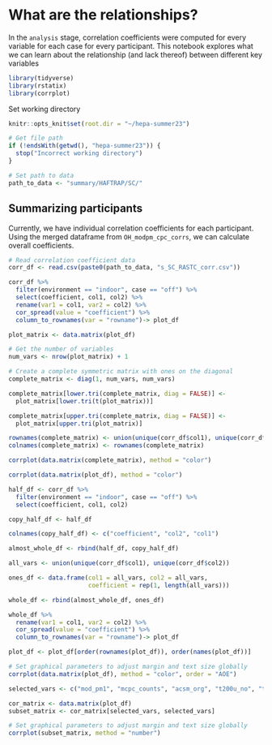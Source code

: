 # What are the relationships?
In the `analysis` stage, correlation coefficients were computed for every variable for each case for every participant. This notebook explores what we can learn about the relationship (and lack thereof) between different key variables

```r
library(tidyverse)
library(rstatix)
library(corrplot)
```

Set working directory
```r
knitr::opts_knit$set(root.dir = "~/hepa-summer23")
```

```r
# Get file path
if (!endsWith(getwd(), "hepa-summer23")) {
  stop("Incorrect working directory")
}
```

```r
# Set path to data
path_to_data <- "summary/HAFTRAP/SC/"
```

## Summarizing participants
Currently, we have individual correlation coefficients for each participant. Using the merged dataframe from `OH_modpm_cpc_corrs`, we can calculate overall coefficients.

```r
# Read correlation coefficient data
corr_df <- read.csv(paste0(path_to_data, "s_SC_RASTC_corr.csv"))
```

```r
corr_df %>%
  filter(environment == "indoor", case == "off") %>%
  select(coefficient, col1, col2) %>%
  rename(var1 = col1, var2 = col2) %>%
  cor_spread(value = "coefficient") %>%
  column_to_rownames(var = "rowname")-> plot_df
```

```r

plot_matrix <- data.matrix(plot_df)

# Get the number of variables
num_vars <- nrow(plot_matrix) + 1

# Create a complete symmetric matrix with ones on the diagonal
complete_matrix <- diag(1, num_vars, num_vars)

complete_matrix[lower.tri(complete_matrix, diag = FALSE)] <-
  plot_matrix[lower.tri(t(plot_matrix))]

complete_matrix[upper.tri(complete_matrix, diag = FALSE)] <-
  plot_matrix[upper.tri(plot_matrix)]

rownames(complete_matrix) <- union(unique(corr_df$col1), unique(corr_df$col2))
colnames(complete_matrix) <- rownames(complete_matrix)
```

```r
corrplot(data.matrix(complete_matrix), method = "color")
```


```r
corrplot(data.matrix(plot_df), method = "color")
```

```r
half_df <- corr_df %>% 
  filter(environment == "indoor", case == "off") %>% 
  select(coefficient, col1, col2)

copy_half_df <- half_df

colnames(copy_half_df) <- c("coefficient", "col2", "col1")

almost_whole_df <- rbind(half_df, copy_half_df)

all_vars <- union(unique(corr_df$col1), unique(corr_df$col2))

ones_df <- data.frame(col1 = all_vars, col2 = all_vars, 
                      coefficient = rep(1, length(all_vars)))

whole_df <- rbind(almost_whole_df, ones_df)
```

```r
whole_df %>%
  rename(var1 = col1, var2 = col2) %>%
  cor_spread(value = "coefficient") %>%
  column_to_rownames(var = "rowname")-> plot_df
```

```r
plot_df <- plot_df[order(rownames(plot_df)), order(names(plot_df))]
```

```r
# Set graphical parameters to adjust margin and text size globally
corrplot(data.matrix(plot_df), method = "color", order = "AOE")
```
```r
selected_vars <- c("mod_pm1", "mcpc_counts", "acsm_org", "t200u_no", "t200u_no2", "t300_co", "acsm_ratio_55_57")

cor_matrix <- data.matrix(plot_df)
subset_matrix <- cor_matrix[selected_vars, selected_vars]

# Set graphical parameters to adjust margin and text size globally
corrplot(subset_matrix, method = "number")
```


